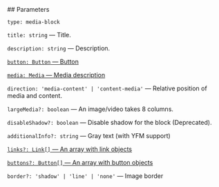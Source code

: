 

<Meta of={MediaStories} />
<StoryTemplate>
## Parameters

`type: media-block`

`title: string` — Title.

`description: string` — Description.

[`button: Button` — Button](?path=/docs/documentation-types--docs#button)

[`media: Media` — Media description](?path=/docs/documentation-types--docs)

`direction: 'media-content' | 'content-media'` — Relative position of media and content.

`largeMedia?: boolean` — An image/video takes 8 columns.

`disableShadow?: boolean` — Disable shadow for the block (Deprecated).

`additionalInfo?: string` — Gray text (with YFM support)

[`links?: Link[]` — An array with link objects](?path=/docs/documentation-types--docs#link)

[`buttons?: Button[]` — An array with button objects](?path=/docs/documentation-types--docs#button)

`border?: 'shadow' | 'line' | 'none'` — Image border

</StoryTemplate>
